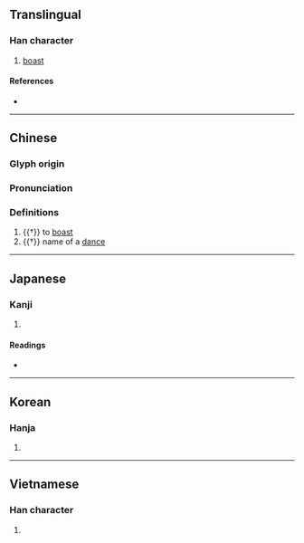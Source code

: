 {{character info/new}}
==Translingual==

===Han character===
{{Han char|rn=30|rad=口|as=10|sn=13|four=60027|canj=RYBS|ids=⿰口旁}}

# [[boast]]

====References====
* {{Han ref|kx=0202.390|dkj=04083|dj=0425.190|hdz=10670.070|uh=55D9|ud=21977|bh=DCDF|bd=56543}}

----
==Chinese==
{{zh-forms}}

===Glyph origin===
{{Han etym}}

===Pronunciation===
{{zh-pron
|m=bēng,pǎng
|c=pong3
|mc=y
|oc=y
|cat=v
}}

===Definitions===
{{zh-hanzi}}

# {{†}} to [[boast]]
# {{†}} {{zh-div|喻}} name of a [[dance]]

----

==Japanese==

===Kanji===
{{ja-kanji|grade=|rs=口10}}

# {{defn|lang=ja|sort=口10}}

====Readings====
* {{ja-readings|on=[[ほう]] (hō)|kun=[[うたう]] (utau)}}

----

==Korean==

===Hanja===
{{ko-hanja|hangeul=방|rv=bang|mr=pang}}

# {{defn|lang=ko|sort=口10}}


----

==Vietnamese==

===Han character===
{{vi-hantu|[[bàng]]|rs=口10}}

# {{defn|lang=vi|sort=口10}}